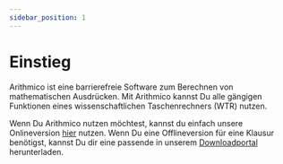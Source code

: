 ```yaml
---
sidebar_position: 1
---
```


# Einstieg

Arithmico ist eine barrierefreie Software zum Berechnen von mathematischen Ausdrücken.
Mit Arithmico kannst Du alle gängigen Funktionen eines wissenschaftlichen Taschenrechners (WTR) nutzen.

Wenn Du Arithmico nutzen möchtest, kannst du einfach unsere Onlineversion [hier](https://arithmico.com) nutzen. Wenn Du eine Offlineversion für eine Klausur benötigst, kannst Du dir eine passende in unserem [Downloadportal](https://blog.arithmico.com/downloads) herunterladen.
